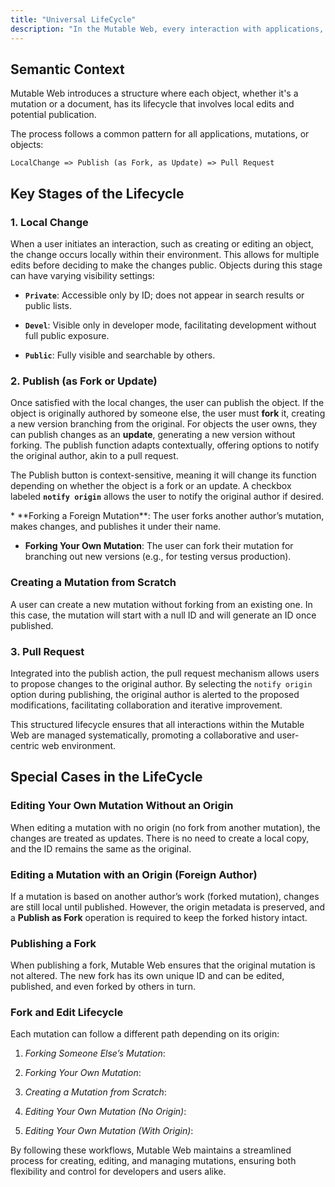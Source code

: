 ```yaml
---
title: "Universal LifeCycle"
description: "In the Mutable Web, every interaction with applications, mutations, and objects follows a consistent workflow, ensuring a seamless and efficient user experience. This universal lifecycle comprises three key stages: Local Change, Publish, and Pull Request."
---
```


## Semantic Context

Mutable Web introduces a structure where each object, whether it's a mutation or a document, has its lifecycle that involves local edits and potential publication.

The process follows a common pattern for all applications, mutations, or objects:

`LocalChange => Publish (as Fork, as Update) => Pull Request`

## Key Stages of the Lifecycle

### **1. Local Change**

When a user initiates an interaction, such as creating or editing an object, the change occurs locally within their environment. This allows for multiple edits before deciding to make the changes public. Objects during this stage can have varying visibility settings:

* **`Private`**: Accessible only by ID; does not appear in search results or public lists.

* **`Devel`**: Visible only in developer mode, facilitating development without full public exposure.

* **`Public`**: Fully visible and searchable by others.

### **2. Publish (as Fork or Update)**

Once satisfied with the local changes, the user can publish the object. If the object is originally authored by someone else, the user must **fork** it, creating a new version branching from the original. For objects the user owns, they can publish changes as an **update**, generating a new version without forking. The publish function adapts contextually, offering options to notify the original author, akin to a pull request.

The Publish button is context-sensitive, meaning it will change its function depending on whether the object is a fork or an update. A checkbox labeled **`notify origin`** allows the user to notify the original author if desired.

<Accordion title="Example of Forking​" defaultOpen={false}>
  * **Forking a Foreign Mutation**: The user forks another author’s mutation, makes changes, and publishes it under their name.

  * **Forking Your Own Mutation**: The user can fork their mutation for branching out new versions (e.g., for testing versus production).
</Accordion>

### Creating a Mutation from Scratch[​](https://docs.apps.dapplets.org/docs/universal-life-cycle-in-mutable-web/#creating-a-mutation-from-scratch "Direct link to Creating a Mutation from Scratch")

A user can create a new mutation without forking from an existing one. In this case, the mutation will start with a null ID and will generate an ID once published.

### **3. Pull Request**

Integrated into the publish action, the pull request mechanism allows users to propose changes to the original author. By selecting the `notify origin` option during publishing, the original author is alerted to the proposed modifications, facilitating collaboration and iterative improvement.

This structured lifecycle ensures that all interactions within the Mutable Web are managed systematically, promoting a collaborative and user-centric web environment.

## Special Cases in the LifeCycle[​](https://docs.apps.dapplets.org/docs/universal-life-cycle-in-mutable-web/#special-cases-in-the-lifecycle "Direct link to Special Cases in the LifeCycle")

### Editing Your Own Mutation Without an Origin[​](https://docs.apps.dapplets.org/docs/universal-life-cycle-in-mutable-web/#editing-your-own-mutation-without-an-origin "Direct link to Editing Your Own Mutation Without an Origin")

When editing a mutation with no origin (no fork from another mutation), the changes are treated as updates. There is no need to create a local copy, and the ID remains the same as the original.

### Editing a Mutation with an Origin (Foreign Author)[​](https://docs.apps.dapplets.org/docs/universal-life-cycle-in-mutable-web/#editing-a-mutation-with-an-origin-foreign-author "Direct link to Editing a Mutation with an Origin (Foreign Author)")

If a mutation is based on another author’s work (forked mutation), changes are still local until published. However, the origin metadata is preserved, and a **Publish as Fork** operation is required to keep the forked history intact.

### Publishing a Fork[​](https://docs.apps.dapplets.org/docs/universal-life-cycle-in-mutable-web/#publishing-a-fork "Direct link to Publishing a Fork")

When publishing a fork, Mutable Web ensures that the original mutation is not altered. The new fork has its own unique ID and can be edited, published, and even forked by others in turn.

### Fork and Edit Lifecycle[​](https://docs.apps.dapplets.org/docs/universal-life-cycle-in-mutable-web/#fork-and-edit-lifecycle "Direct link to Fork and Edit Lifecycle")

Each mutation can follow a different path depending on its origin:

1. *Forking Someone Else’s Mutation*:

2. *Forking Your Own Mutation*:

3. *Creating a Mutation from Scratch*:

4. *Editing Your Own Mutation (No Origin)*:

5. *Editing Your Own Mutation (With Origin)*:

By following these workflows, Mutable Web maintains a streamlined process for creating, editing, and managing mutations, ensuring both flexibility and control for developers and users alike.